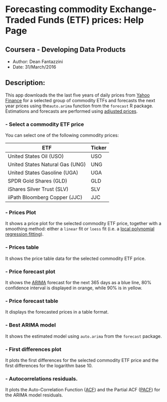 # Forecasting commodity Exchange-Traded Funds (ETF) prices: Help Page
## Coursera - Developing Data Products
* Author:  Dean Fantazzini
* Date: 31/March/2016  

## Description:
This app downloads the the last five years of daily prices
from [Yahoo Finance](finance.yahoo.com) for a selected group of commodity ETFs and forecasts the next year prices using the`auto.arima` function from the `forecast` R package. Estimations and forecasts are performed using [adjusted prices](https://help.yahoo.com/kb/SLN2311.html).


### - Select a commodity ETF price  

You can select one of the following commodity prices:

| ETF                            |  Ticker |
|--------------------------------|---------|
|United States Oil (USO)         | USO     |
|United States Natural Gas (UNG) | UNG     |
|United States Gasoline (UGA)    | UGA     | 
|SPDR Gold Shares (GLD)          | GLD     | 
|iShares Silver Trust (SLV)      | SLV     | 
|iiPath Bloomberg Copper (JJC)   | JJC     |



### - Prices Plot  
It shows a price plot for the selected commodity ETF price, together with a smoothing method: either a `linear` fit or `loess` fit (i.e. a [local polynomial regression fitting](http://www.inside-r.org/r-doc/stats/loess)).

### - Prices table  
It shows the price table data for the selected commodity ETF price.

### - Price forecast plot  
It shows the 
[ARIMA](https://en.wikipedia.org/wiki/Autoregressive_integrated_moving_average)
forecast for the next 365 days as a blue line, 80% confidence interval is 
displayed in orange, while 90% is in yellow.


### - Price forecast table 
It displays the forecasted prices in a table format.

### - Best ARIMA model  
It shows the estimated model using `auto.arima` from the `forecast` package.

### - First differences plot  
It plots the first differences for the selected commodity ETF price and the first differences for the logarithm base 10. 

### - Autocorrelations residuals. 
It plots the Auto-Correlation Function ([ACF](https://en.wikipedia.org/wiki/Autocorrelation)) and the Partial ACF
([PACF](https://en.wikipedia.org/wiki/Partial_autocorrelation_function)) for the ARIMA model residuals.


